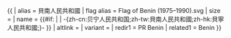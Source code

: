 {{ {{{1<noinclude>|country showdata</noinclude>}}}
| alias = 貝南人民共和國
| flag alias = Flag of Benin (1975–1990).svg
| size = {{{size|}}}
| name = {{#if: {{{name|}}} | {{{name|}}} | -{zh-cn:贝宁人民共和国;zh-tw:貝南人民共和國;zh-hk:貝寧人民共和國;}- }}
| altlink = {{{altlink|}}}
| variant = {{{variant|}}}
<noinclude>
| redir1 = PR Benin
| related1 = Benin
</noinclude>
}}